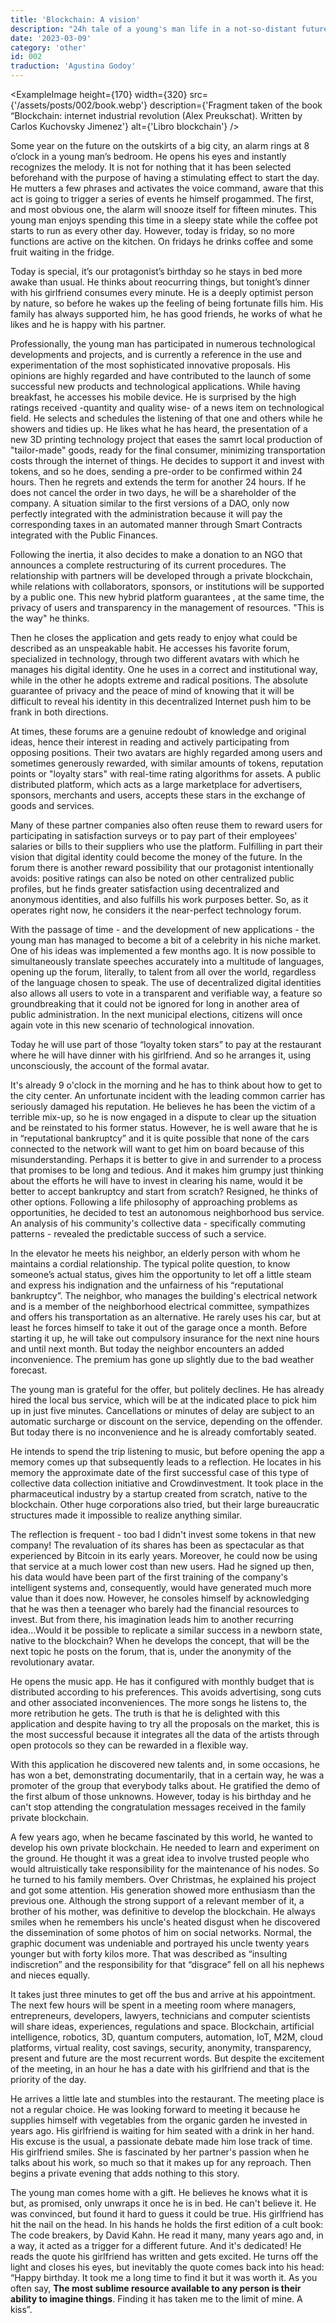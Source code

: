```yaml
---
title: 'Blockchain: A vision'
description: "24h tale of a young's man life in a not-so-distant future."
date: '2023-03-09'
category: 'other'
id: 002
traduction: 'Agustina Godoy'
---
```


<ExampleImage height={170} width={320} src={'/assets/posts/002/book.webp'} description={'Fragment taken of the book “Blockchain: internet industrial revolution (Alex Preukschat). Written by Carlos Kuchovsky Jimenez'} alt={'Libro blockchain'} />

Some year on the future on the outskirts of a big city, an alarm rings at 8 o’clock in a young man’s bedroom. He opens his eyes and instantly recognizes the melody. It is not for nothing that it has been selected beforehand with the purpose of having a stimulating effect to start the day. He mutters a few phrases and activates the voice command, aware that this act is going to trigger a series of events he himself progammed. The first, and most obvious one, the alarm will snooze itself for fifteen minutes. This young man enjoys spending this time in a sleepy state while the coffee pot starts to run as every other day. However, today is friday, so no more functions are active on the kitchen. On fridays he drinks coffee and some fruit waiting in the fridge.

Today is special, it’s our protagonist’s birthday so he stays in bed more awake than usual. He thinks about reocurring things, but tonight’s dinner with his girlfriend consumes every minute. He is a deeply optimist person by nature, so before he wakes up the feeling of being fortunate fills him. His family has always supported him, he has good friends, he works of what he likes and he is happy with his partner.

Professionally, the young man has participated in numerous technological developments and projects, and is currently a reference in the use and experimentation of the most sophisticated innovative proposals. His opinions are highly regarded and have contributed to the launch of some successful new products and technological applications. While having breakfast, he accesses his mobile device. He is surprised by the high ratings received -quantity and quality wise- of a news item on technological field. He selects and schedules the listening of that one and others while he showers and tidies up. He likes what he has heard, the presentation of a new 3D printing technology project that eases the samrt local production of "tailor-made" goods, ready for the final consumer, minimizing transportation costs through the internet of things. He decides to support it and invest with tokens, and so he does, sending a pre-order to be confirmed within 24 hours. Then he regrets and extends the term for another 24 hours. If he does not cancel the order in two days, he will be a shareholder of the company. A situation similar to the first versions of a DAO, only now perfectly integrated with the administration because it will pay the corresponding taxes in an automated manner through Smart Contracts integrated with the Public Finances.

Following the inertia, it also decides to make a donation to an NGO that announces a complete restructuring of its current procedures. The relationship with partners will be developed through a private blockchain, while relations with collaborators, sponsors, or institutions will be supported by a public one. This new hybrid platform guarantees , at the same time, the privacy of users and transparency in the management of resources. "This is the way" he thinks.

Then he closes the application and gets ready to enjoy what could be described as an unspeakable habit. He accesses his favorite forum, specialized in technology, through two different avatars with which he manages his digital identity. One he uses in a correct and institutional way, while in the other he adopts extreme and radical positions. The absolute guarantee of privacy and the peace of mind of knowing that it will be difficult to reveal his identity in this decentralized Internet push him to be frank in both directions. 

At times, these forums are a genuine redoubt of knowledge and original ideas, hence their interest in reading and actively participating from opposing positions. Their two avatars are highly regarded among users and sometimes generously rewarded, with similar amounts of tokens, reputation points or "loyalty stars" with real-time rating algorithms for assets. A public distributed platform, which acts as a large marketplace for advertisers, sponsors, merchants and users, accepts these stars in the exchange of goods and services.

Many of these partner companies also often reuse them to reward users for participating in satisfaction surveys or to pay part of their employees' salaries or bills to their suppliers who use the platform. Fulfilling in part their vision that digital identity could become the money of the future. In the forum there is another reward possibility that our protagonist intentionally avoids: positive ratings can also be noted on other centralized public profiles, but he finds greater satisfaction using decentralized and anonymous identities, and also fulfills his work purposes better. So, as it operates right now, he considers it the near-perfect technology forum.

With the passage of time - and the development of new applications - the young man has managed to become a bit of a celebrity in his niche market. One of his ideas was implemented a few months ago. It is now possible to simultaneously translate speeches accurately into a multitude of languages, opening up the forum, literally, to talent from all over the world, regardless of the language chosen to speak. The use of decentralized digital identities also allows all users to vote in a transparent and verifiable way, a feature so groundbreaking that it could not be ignored for long in another area of public administration. In the next municipal elections, citizens will once again vote in this new scenario of technological innovation.

Today he will use part of those “loyalty token stars” to pay at the restaurant where he will have dinner with his girlfriend. And so he arranges it, using unconsciously, the account of the formal avatar.

It's already 9 o'clock in the morning and he has to think about how to get to the city center. An unfortunate incident with the leading common carrier has seriously damaged his reputation. He believes he has been the victim of a terrible mix-up, so he is now engaged in a dispute to clear up the situation and be reinstated to his former status. However, he is well aware that he is in “reputational bankruptcy” and it is quite possible that none of the cars connected to the network will want to get him on board because of this misunderstanding. Perhaps it is better to give in and surrender to a process that promises to be long and tedious. And it makes him grumpy just thinking about the efforts he will have to invest in clearing his name, would it be better to accept bankruptcy and start from scratch? Resigned, he thinks of other options. Following a life philosophy of approaching problems as opportunities, he decided to test an autonomous neighborhood bus service. An analysis of his community's collective data - specifically commuting patterns - revealed the predictable success of such a service.

In the elevator he meets his neighbor, an elderly person with whom he maintains a cordial relationship. The typical polite question, to know someone’s actual status, gives him the opportunity to let off a little steam and express his indignation and the unfairness of his “reputational bankruptcy”. The neighbor, who manages the building's electrical network and is a member of the neighborhood electrical committee, sympathizes and offers his transportation as an alternative. He rarely uses his car, but at least he forces himself to take it out of the garage once a month. Before starting it up, he will take out compulsory insurance for the next nine hours and until next month. But today the neighbor encounters an added inconvenience. The premium has gone up slightly due to the bad weather forecast. 

The young man is grateful for the offer, but politely declines. He has already hired the local bus service, which will be at the indicated place to pick him up in just five minutes. Cancellations or minutes of delay are subject to an automatic surcharge or discount on the service, depending on the offender. But today there is no inconvenience and he is already comfortably seated.

He intends to spend the trip listening to music, but before opening the app a memory comes up that subsequently leads to a reflection. He locates in his memory the approximate date of the first successful case of this type of collective data collection initiative and Crowdinvestment. It took place in the pharmaceutical industry by a startup created from scratch, native to the blockchain. Other huge corporations also tried, but their large bureaucratic structures made it impossible to realize anything similar.

The reflection is frequent - too bad I didn't invest some tokens in that new company! The revaluation of its shares has been as spectacular as that experienced by Bitcoin in its early years. Moreover, he could now be using that service at a much lower cost than new users. Had he signed up then, his data would have been part of the first training of the company's intelligent systems and, consequently, would have generated much more value than it does now. However, he consoles himself by acknowledging that he was then a teenager who barely had the financial resources to invest. But from there, his imagination leads him to another recurring idea...Would it be possible to replicate a similar success in a newborn state, native to the blockchain? When he develops the concept, that will be the next topic he posts on the forum, that is, under the anonymity of the revolutionary avatar.

He opens the music app.  He has it configured with monthly budget that is distributed according to his preferences. This avoids advertising, song cuts and other associated inconveniences. The more songs he listens to, the more retribution he gets. The truth is that he is delighted with this application and despite having to try all the proposals on the market, this is the most successful because it integrates all the data of the artists through open protocols so they can be rewarded in a flexible way.

With this application he discovered new talents and, in some occasions, he has won a bet, demonstrating documentarily, that in a certain way, he was a promoter of the group that everybody talks about. He gratified the demo of the first album of those unknowns. However, today is his birthday and he can't stop attending the congratulation messages received in the family private blockchain.

A few years ago, when he became fascinated by this world, he wanted to develop his own private blockchain. He needed to learn and experiment on the ground. He thought it was a great idea to involve trusted people who would altruistically take responsibility for the maintenance of his nodes. So he turned to his family members. Over Christmas, he explained his project and got some attention. His generation showed more enthusiasm than the previous one. Although the strong support of a relevant member of it, a brother of his mother, was definitive to develop the blockchain. He always smiles when he remembers his uncle's heated disgust when he discovered the dissemination of some photos of him on social networks. Normal, the graphic document was undeniable and portrayed his uncle twenty years younger but with forty kilos more. That was described as “insulting indiscretion” and the responsibility for that “disgrace” fell on all his nephews and nieces equally.

It takes just three minutes to get off the bus and arrive at his appointment. The next few hours will be spent in a meeting room where managers, entrepreneurs, developers, lawyers, technicians and computer scientists will share ideas, experiences, regulations and space. Blockchain, artificial intelligence, robotics, 3D, quantum computers, automation, IoT, M2M, cloud platforms, virtual reality, cost savings, security, anonymity, transparency, present and future are the most recurrent words. But despite the excitement of the meeting, in an hour he has a date with his girlfriend and that is the priority of the day.

He arrives a little late and stumbles into the restaurant. The meeting place is not a regular choice. He was looking forward to meeting it because he supplies himself with vegetables from the organic garden he invested in years ago. His girlfriend is waiting for him seated with a drink in her hand. His excuse is the usual, a passionate debate made him lose track of time. His girlfriend smiles. She is fascinated by her partner's passion when he talks about his work, so much so that it makes up for any reproach. Then begins a private evening that adds nothing to this story.

The young man comes home with a gift. He believes he knows what it is but, as promised, only unwraps it once he is in bed. He can't believe it. He was convinced, but found it hard to guess it could be true. His girlfriend has hit the nail on the head. In his hands he holds the first edition of a cult book: The code breakers, by David Kahn. He read it many, many years ago and, in a way, it acted as a trigger for a different future. And it's dedicated! He reads the quote his girlfriend has written and gets excited. He turns off the light and closes his eyes, but inevitably the quote comes back into his head: “Happy birthday. It took me a long time to find it but it was worth it. As you often say, **The most sublime resource available to any person is their ability to imagine things**. Finding it has taken me to the limit of mine. A kiss”.
